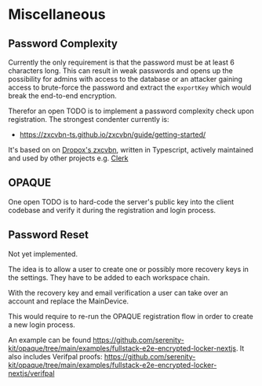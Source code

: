 # Miscellaneous

## Password Complexity

Currently the only requirement is that the password must be at least 6 characters long. This can result in weak passwords and opens up the possibility for admins with access to the database or an attacker gaining access to brute-force the password and extract the `exportKey` which would break the end-to-end encryption.

Therefor an open TODO is to implement a password complexity check upon registration. The strongest condenter currently is:

- https://zxcvbn-ts.github.io/zxcvbn/guide/getting-started/

It's based on on [Dropox's zxcvbn](https://github.com/dropbox/zxcvbn), written in Typescript, actively maintained and used by other projects e.g. [Clerk](https://clerk.com/docs/security/password-protection#password-strength)

## OPAQUE

One open TODO is to hard-code the server's public key into the client codebase and verify it during the registration and login process.

## Password Reset

Not yet implemented.

The idea is to allow a user to create one or possibly more recovery keys in the settings. They have to be added to each workspace chain.

With the recovery key and email verification a user can take over an account and replace the MainDevice.

This would require to re-run the OPAQUE registration flow in order to create a new login process.

An example can be found https://github.com/serenity-kit/opaque/tree/main/examples/fullstack-e2e-encrypted-locker-nextjs. It also includes Verifpal proofs: https://github.com/serenity-kit/opaque/tree/main/examples/fullstack-e2e-encrypted-locker-nextjs/verifpal
